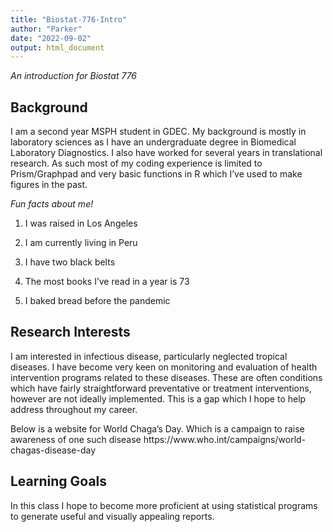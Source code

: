 ```yaml
---
title: "Biostat-776-Intro"
author: "Parker"
date: "2022-09-02"
output: html_document
---
```

*An introduction for Biostat 776*

## Background 
I am a second year MSPH student in GDEC. My background is mostly in laboratory sciences as I have an undergraduate degree in Biomedical Laboratory Diagnostics. I also have worked for several years in translational research. As such most of my coding experience is limited to Prism/Graphpad and very basic functions in R which I've used to make figures in the past. 

*Fun facts about me!*

1. I was raised in Los Angeles

2. I am currently living in Peru 

3. I have two black belts 

4. The most books I've read in a year is 73

5. I baked bread before the pandemic 

## Research Interests
I am interested in infectious disease, particularly neglected tropical diseases. I have become very keen on monitoring and evaluation of health intervention programs related to these diseases. These are often conditions which have fairly straightforward preventative or treatment interventions, however are not ideally implemented. This is a gap which I hope to help address throughout my career.

Below is a website for World Chaga's Day. 
Which is a campaign to raise awareness of one such disease
https://www.who.int/campaigns/world-chagas-disease-day

## Learning Goals 
In this class I hope to become more proficient at using statistical programs to generate useful and visually appealing reports. 
